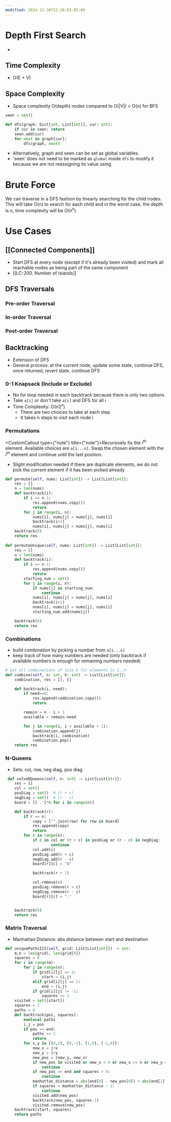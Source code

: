 ```yaml
---
modified: 2024-12-30T22:20:01-05:00
---
```

# Depth First Search

-

## Time Complexity

- O(E + V)

## Space Complexity

- Space complexity O(depth) nodes compared to O(|V|) = O(n) for BFS

```python
seen = set()

def dfs(graph: Dict[int, List[int]], cur: int):
    if cur in seen: return
    seen.add(cur)
    for next in graph[cur]:
        dfs(graph, next)
```

- Alternatively, graph and seen can be set as global variables.
- 'seen' does not need to be marked as `global` inside `dfs` to modify it because we are not reassigning its value using

# Brute Force

We can traverse in a DFS fashion by linearly searching for the child nodes.
This will take O(n) to search for each child and in the worst case, the depth is n, time complexity will be O($n^n$).

# Use Cases

## \[[Connected Components]\]

- Start DFS at every node (except if it's already been visited) and mark all reachable nodes as being part of the same component
- \[[LC-200. Number of Islands]\]

## DFS Traversals

### Pre-order Traversal

### In-order Traversal

### Post-order Traversal

## Backtracking

- Extension of DFS
- General process: at the current node, update some state, continue DFS, once returned, revert state, continue DFS

### 0-1 Knapsack (Include or Exclude)

- No for loop needed in each backtrack because there is only two options
- Take `a[i]` or don't take `a[i]` and DFS for all i
- Time Complexity: O$(n2^n)$
  - There are two choices to take at each step
  - It takes n steps to visit each node i

### Permutations

<CustomCallout type={"note"} title={"note"}>Recursively fix the $i^{th}$ element. Available choices are `a[i...n]`. Swap the chosen element with the $i^{th}$ element and continue until the last position.</CustomCallout>

- Slight modification needed if there are duplicate elements, we do not pick the current element if it has been picked already

```python
def permute(self, nums: List[int]) -> List[List[int]]:        
	res = []
	n = len(nums)
	def backtrack(i):
		if i == n-1:
			res.append(nums.copy())
			return
		for j in range(i, n):
			nums[i], nums[j] = nums[j], nums[i]
			backtrack(i+1)
			nums[i], nums[j] = nums[j], nums[i]
	backtrack(0)
	return res
	
def permuteUnique(self, nums: List[int]) -> List[List[int]]:
	res = []
	n = len(nums)
	def backtrack(i):
		if i == n-1:
			res.append(nums.copy())
			return
		starting_num = set()
		for j in range(i, n):
			if nums[j] in starting_num:
				continue
			nums[i], nums[j] = nums[j], nums[i]
			backtrack(i+1)
			nums[i], nums[j] = nums[j], nums[i]
			starting_num.add(nums[j])

	backtrack(0)
	return res
```

### Combinations

- build combination by picking a number from `a[i...n]`
- keep track of how many numbers are needed (only backtrack if available numbers is enough for remaining numbers needed)

```python
# Get all combinations of size k for elements in 1..n
def combine(self, n: int, k: int) -> List[List[int]]:
	combination, res = [], []

	def backtrack(i, need):
		if need==0:
			res.append(combination.copy())
			return

		remain = n - i + 1
		available = remain-need

		for j in range(i, i + available + 1):
			combination.append(j)
			backtrack(i, combination)
			combination.pop()
	return res
```

### N-Queens

- Sets: col, row, neg diag, pos diag

```python
 def solveNQueens(self, n: int) -> List[List[str]]:
	res = []
	col = set()
	posDiag = set()  # (r + c)
	negDiag = set()  # (r - c)
	board = [['.']*n for i in range(n)]

	def backtrack(r):
		if r == n:
			copy = ["".join(row) for row in board]
			res.append(copy)
			return
		for c in range(n):
			if c in col or (r + c) in posDiag or (r - c) in negDiag:
					continue
			col.add(c)
			posDiag.add(r + c)
			negDiag.add(r - c)
			board[r][c] = "Q"

			backtrack(r + 1)

			col.remove(c)
			posDiag.remove(r + c)
			negDiag.remove(r - c)
			board[r][c] = "."


	backtrack(0)
	return res
```

### Matrix Traversal

- Manhattan Distance: abs distance between start and destination

```python
def uniquePathsIII(self, grid: List[List[int]]) -> int:
	m,n = len(grid), len(grid[0])
	squares = 0
	for i in range(m):
		for j in range(n):
			if grid[i][j] == 1:
				start = (i,j)
			elif grid[i][j] == 2:
				end = (i,j)
			if grid[i][j] != -1:
				squares += 1
	visited = set([start])
	squares-= 2
	paths = 0
	def backtrack(pos, squares):
		nonlocal paths
		i,j = pos
		if pos == end:
			paths += 1
			return
		for x,y in [[0,1], [0,-1], [1,0], [-1,0]]:
			new_x = j+x
			new_y = i+y
			new_pos = (new_y, new_x)
			if new_pos in visited or new_x < 0 or new_x >= n or new_y < 0 or new_y >= m or grid[new_y][new_x] == -1:
				continue
			if new_pos == end and squares > 0:
				continue
			manhattan_distance = abs(end[0] - new_pos[0]) + abs(end[1] - new_pos[1])
			if squares < manhattan_distance - 1:
				continue
			visited.add(new_pos)
			backtrack(new_pos, squares-1)
			visited.remove(new_pos)
	backtrack(start, squares)
	return paths
```
